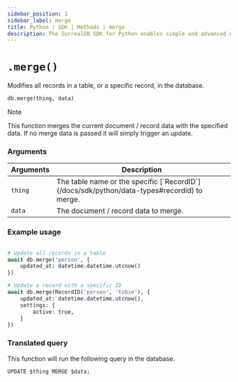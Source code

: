 ```yaml
---
sidebar_position: 1
sidebar_label: merge
title: Python | SDK | Methods | merge
description: The SurrealDB SDK for Python enables simple and advanced querying of a remote or embedded database.
---
```



# `.merge()`

Modifies all records in a table, or a specific record, in the database.

```python title="Method Syntax"
db.merge(thing, data)
```

> [!NOTE]
> This function merges the current document / record data with the specified data. If no merge data is passed it will simply trigger an update.

### Arguments
<table>
    <thead>
        <tr>
            <th colspan="2" scope="col">Arguments</th>
            <th colspan="2" scope="col">Description</th>
        </tr>
    </thead>
    <tbody>
        <tr>
            <td colspan="2" scope="row" data-label="Arguments">
                <code>thing</code>
                <Label label="required" />
            </td>
            <td colspan="2" scope="row" data-label="Description">
                The table name or the specific [`RecordID`](/docs/sdk/python/data-types#recordid) to merge.
            </td>
        </tr>
        <tr>
            <td colspan="2" scope="row" data-label="Arguments">
                <code>data</code>
                <Label label="optional" />
            </td>
            <td colspan="2" scope="row" data-label="Description">
                The document / record data to merge.
            </td>
        </tr>
    </tbody>
</table>

### Example usage
```python

# Update all records in a table
await db.merge('person', {
	updated_at: datetime.datetime.utcnow()
})

# Update a record with a specific ID
await db.merge(RecordID('person', 'tobie'), {
	updated_at: datetime.datetime.utcnow(),
	settings: {
		active: true,
	}
})
```

### Translated query
This function will run the following query in the database.

```surql
UPDATE $thing MERGE $data;
```